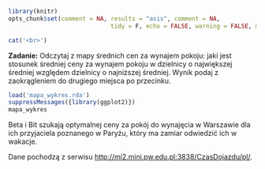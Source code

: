 ```r
library(knitr)
opts_chunk$set(comment = NA, results = "asis", comment = NA, 
							 tidy = F, echo = FALSE, warning = FALSE, message = FALSE, error = FALSE)
```

```r
cat('<br>')
```	
**Zadanie:** Odczytaj z mapy średnich cen za wynajem pokoju: jaki jest stosunek średniej ceny za wynajem pokoju w dzielnicy o największej średniej względem dzielnicy o najniższej średniej. Wynik podaj z zaokrągleniem do drugiego miejsca po przecinku.

```r
load('mapa_wykres.rda')
suppressMessages({library(ggplot2)})
mapa_wykres
```

Beta i Bit szukają optymalnej ceny za pokój do wynajęcia w Warszawie dla ich przyjaciela poznanego w Paryżu, który ma zamiar odwiedzić ich w wakacje.

Dane pochodzą z serwisu [http://mi2.mini.pw.edu.pl:3838/CzasDojazdu/pl/](http://mi2.mini.pw.edu.pl:3838/CzasDojazdu/pl/).
